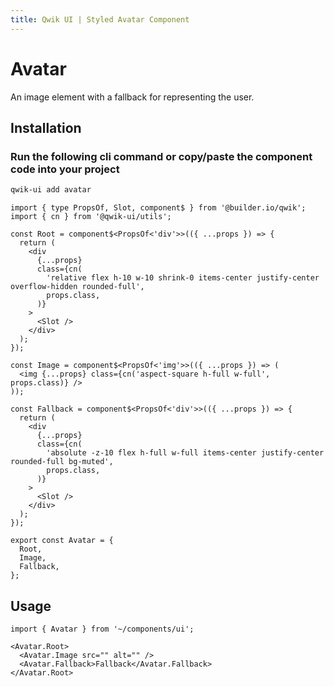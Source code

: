 ```yaml
---
title: Qwik UI | Styled Avatar Component
---
```




<StatusBanner status={statusByComponent.styled.Avatar} />

# Avatar

An image element with a fallback for representing the user.

<ShowcaseHero />

## Installation

### Run the following cli command or copy/paste the component code into your project

```sh
qwik-ui add avatar
```

```tsx
import { type PropsOf, Slot, component$ } from '@builder.io/qwik';
import { cn } from '@qwik-ui/utils';

const Root = component$<PropsOf<'div'>>(({ ...props }) => {
  return (
    <div
      {...props}
      class={cn(
        'relative flex h-10 w-10 shrink-0 items-center justify-center overflow-hidden rounded-full',
        props.class,
      )}
    >
      <Slot />
    </div>
  );
});

const Image = component$<PropsOf<'img'>>(({ ...props }) => (
  <img {...props} class={cn('aspect-square h-full w-full', props.class)} />
));

const Fallback = component$<PropsOf<'div'>>(({ ...props }) => {
  return (
    <div
      {...props}
      class={cn(
        'absolute -z-10 flex h-full w-full items-center justify-center rounded-full bg-muted',
        props.class,
      )}
    >
      <Slot />
    </div>
  );
});

export const Avatar = {
  Root,
  Image,
  Fallback,
};
```

## Usage

```tsx
import { Avatar } from '~/components/ui';
```

```tsx
<Avatar.Root>
  <Avatar.Image src="" alt="" />
  <Avatar.Fallback>Fallback</Avatar.Fallback>
</Avatar.Root>
```
